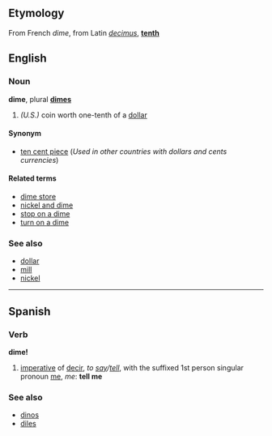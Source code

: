 ==Etymology==
From French ''dime'', from Latin ''[[decimus]]'', '''[[tenth]]'''

==English==
===Noun===
'''dime''', plural '''[[dimes]]'''

# ''(U.S.)'' coin worth one-tenth of a [[dollar]]<!-- is "dime" used in Canada too? -->

====Synonym====
*[[ten cent piece]] (''Used in other countries with dollars and cents currencies'')

====Related terms====
*[[dime store]]
*[[nickel and dime]]
*[[stop on a dime]]
*[[turn on a dime]]

===See also===
*[[dollar]]
*[[mill]]
*[[nickel]]

----

==Spanish==
===Verb===
'''dime!'''

# [[imperative]] of [[decir]], ''to [[say]]/[[tell]]'', with the suffixed 1st person singular pronoun [[me]], ''me'': '''tell me'''

===See also===
*[[dinos]]
*[[diles]]